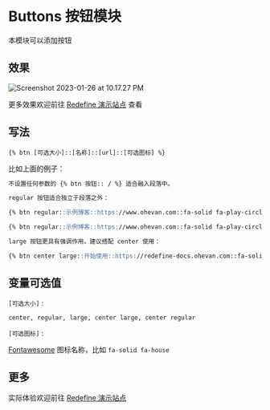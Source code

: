 # Buttons 按钮模块

本模块可以添加按钮

## 效果

![Screenshot 2023-01-26 at 10.17.27 PM](https://evan.beee.top/img/2023/01/26/ff18cf0630939a7212dcf926384e0626.png)

更多效果欢迎前往 [Redefine 演示站点](https://redefine.ohevan.com/2022/10/02/theme-demo/) 查看

## 写法

```
{% btn [可选大小]::[名称]::[url]::[可选图标] %}
```

比如上面的例子：

```markdown
不设置任何参数的 {% btn 按钮:: / %} 适合融入段落中。

regular 按钮适合独立于段落之外：

{% btn regular::示例博客::https://www.ohevan.com::fa-solid fa-play-circle %}

{% btn regular::示例博客::https://www.ohevan.com::fa-solid fa-play-circle %}

large 按钮更具有强调作用，建议搭配 center 使用：

{% btn center large::开始使用::https://redefine-docs.ohevan.com::fa-solid fa-download %}
```



## 变量可选值

`[可选大小]` :

```markdown
center, regular, large, center large, center regular
```

`[可选图标]` :

[Fontawesome](https://fontawesome.com/search) 图标名称，比如 `fa-solid fa-house`

## 更多

实际体验欢迎前往 [Redefine 演示站点](https://redefine.ohevan.com/2022/10/02/theme-demo/)
